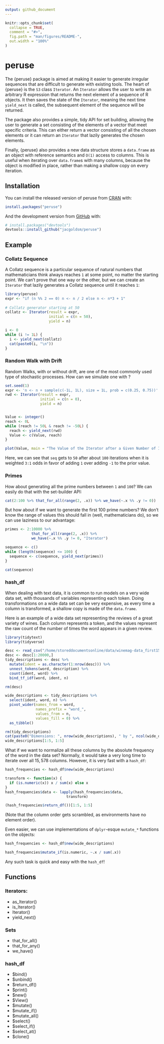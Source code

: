 ```yaml
---
output: github_document
---
```


<!-- README.md is generated from README.Rmd. Please edit that file -->

```r
knitr::opts_chunk$set(
  collapse = TRUE,
  comment = "#>",
  fig.path = "man/figures/README-",
  out.width = "100%"
)
```

# peruse

<!-- badges: start -->
<!-- badges: end -->

The {peruse} package is aimed at making it easier to generate irregular
sequences that are difficult to generate with existing tools. The heart
of {peruse} is the `S3` class `Iterator`. An `Iterator` allows the
user to write an arbitrary R expression that returns the next
element of a sequence of R objects. It then saves the state of the `Iterator`, meaning the next time `yield_next` is called, the subsequent element of the sequence will be returned.

The package also provides a simple, tidy API for set building, allowing the user to generate a set consisting of the elements of a vector that meet specific criteria. This can either return a vector consisting of all the chosen elements or it can return an `Iterator` that lazily generates the chosen elements.

Finally, {peruse} also provides a new data structure stores a `data.frame` as an object with reference semantics and `O(1)` access to columns. This is useful when iterating over `data.frame`s with many columns, because the object is modified in place, rather than making a shallow copy on every iteration.

## Installation

You can install the released version of peruse from [CRAN](https://CRAN.R-project.org) with:

``` r
install.packages("peruse")
```

And the development version from [GitHub](https://github.com/) with:

``` r
# install.packages("devtools")
devtools::install_github("jacgoldsm/peruse")
```
## Example
### Collatz Sequence

A Collatz sequence is a particular sequence of natural numbers that mathematicians think always reaches `1` at some point, no matter the starting point. We can't prove that one way or the other, but we can create an `Iterator` that lazily generates a Collatz sequence until it reaches `1`:

```r
library(peruse)
expr <- "if (n %% 2 == 0) n <- n / 2 else n <- n*3 + 1"
  
# Collatz generator starting at 50
collatz <- Iterator(result = expr,
                    initial = c(n = 50),
                    yield = n)

i <- 0
while (i != 1L) {
  i <- yield_next(collatz)
  cat(paste0(i, "\n"))
}
```
### Random Walk with Drift
Random Walks, with or without drift, are one of the most commonly used type of stochastic processes. How can we simulate one with \code{peruse}?

```r
set.seed(1)
expr <- 'n <- n + sample(c(-1L, 1L), size = 1L, prob = c(0.25, 0.75))'
rwd <- Iterator(result = expr,
                initial = c(n = 0),
                yield = n)


Value <- integer()
reach <- 0L
while (reach != 50L & reach != -50L) {
  reach <- yield_next(rwd)
  Value <- c(Value, reach)
}

plot(Value, main = "The Value of the Iterator after a Given Number of Iterations")
```

Here, we can see that `seq` gets to `50` after about `100` iterations when it is weighted `3:1` odds in favor of adding `1` over adding `-1` to the prior value.

### Primes
How about generating all the prime numbers between `1` and `100`? We can easily do that with the set-builder API:
```r
cat(2:100 %>% that_for_all(range(2, .x)) %>% we_have(~.x %% .y != 0))
```
But how about if we want to generate the first $100$ prime numbers? We don't know the range of values this should fall in (well, mathematicians do), so we can use laziness to our advantage:
```r
primes <- 2:10000 %>%
            that_for_all(range(2, .x)) %>% 
            we_have(~.x %% .y != 0, "Iterator")

sequence <- c()
while (length(sequence) <= 100) {
  sequence <- c(sequence, yield_next(primes))
}

cat(sequence)
```
### hash_df
When dealing with text data, it is common to run models on a very wide data set, with thousands of variables representing each token. Doing transformations on a wide data set can be very expensive, as every time a column is transformed, a shallow copy is made of the `data.frame`.

Here is an example of a wide data set representing the reviews of a great variety of wines. Each column represents a token, and the values represent the raw count of the number of times the word appears in a given review.
```r
library(tidytext)
library(tidyverse)

desc <- read_csv("/home/storeddocumentsonline/data/winemag-data_first150k.csv")
desc <- desc[1:20000,]
tidy_descriptions <- desc %>%
  mutate(ident = as.character(1:nrow(desc))) %>%
  unnest_tokens(word, description) %>%
  count(ident, word) %>%
  bind_tf_idf(word, ident, n)

rm(desc)

wide_descriptions <- tidy_descriptions %>%
  select(ident, word, n) %>%
  pivot_wider(names_from = word, 
              names_prefix = "word_",
              values_from = n, 
              values_fill = 0) %>%
  as_tibble()

rm(tidy_descriptions)
cat(paste0("Dimensions: ", nrow(wide_descriptions), " by ", ncol(wide_descriptions)))
wide_descriptions[1:5, 1:5]
```
What if we want to normalize all these columns by the absolute frequency of the word in the data set? Normally, it would take a very long time to iterate over all $15,578$ columns. However, it is very fast with a `hash_df`:
```r
hash_frequencies <- hash_df$new(wide_descriptions)

transform <- function(x) {
  if (is.numeric(x)) x / sum(x) else x
}
hash_frequencies$data <- lapply(hash_frequencies$data,
                            transform)

(hash_frequencies$return_df())[1:5, 1:5]
```
(Note that the column order gets scrambled, as environments have no element order).

Even easier, we can use implementations of `dplyr`-esque `mutate_*` functions on the objects:

```r
hash_frequencies <- hash_df$new(wide_descriptions)

hash_frequencies$mutate_if(is.numeric, ~.x / sum(.x))
```

Any such task is quick and easy with the `hash_df`!

## Functions

### Iterators:
- as_Iterator()
- is_Iterator()
- Iterator()
- yield_next()

### Sets
- that_for_all()
- that_for_any()
- we_have()

### hash_df
- $bind()
- $unbind()
- $return_df()
- $print()
- $new()
- $View()
- $mutate()
- $mutate_if()
- $mutate_all()
- $select()
- $select_if()
- $select_at()
- $clone()

